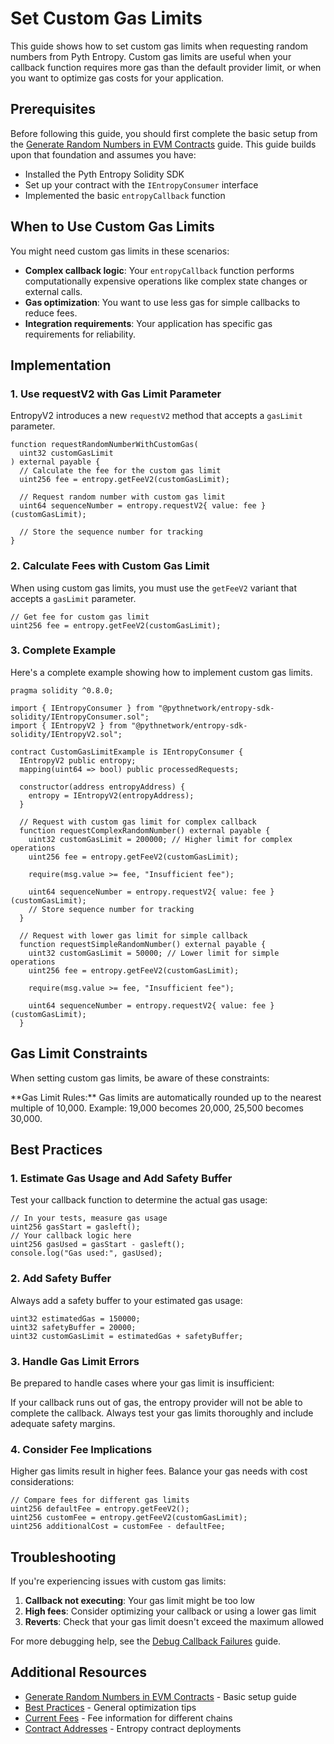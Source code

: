 
# Set Custom Gas Limits

This guide shows how to set custom gas limits when requesting random numbers from Pyth Entropy.
Custom gas limits are useful when your callback function requires more gas than the default provider limit,
or when you want to optimize gas costs for your application.

## Prerequisites

Before following this guide, you should first complete the basic setup from the [Generate Random Numbers in EVM Contracts](/entropy/generate-random-numbers/evm) guide. This guide builds upon that foundation and assumes you have:

- Installed the Pyth Entropy Solidity SDK
- Set up your contract with the `IEntropyConsumer` interface
- Implemented the basic `entropyCallback` function

## When to Use Custom Gas Limits

You might need custom gas limits in these scenarios:

- **Complex callback logic**: Your `entropyCallback` function performs computationally expensive operations like complex state changes or external calls.
- **Gas optimization**: You want to use less gas for simple callbacks to reduce fees.
- **Integration requirements**: Your application has specific gas requirements for reliability.

## Implementation

### 1. Use requestV2 with Gas Limit Parameter

EntropyV2 introduces a new `requestV2` method that accepts a `gasLimit` parameter.

```solidity copy
function requestRandomNumberWithCustomGas(
  uint32 customGasLimit
) external payable {
  // Calculate the fee for the custom gas limit
  uint256 fee = entropy.getFeeV2(customGasLimit);

  // Request random number with custom gas limit
  uint64 sequenceNumber = entropy.requestV2{ value: fee }(customGasLimit);

  // Store the sequence number for tracking
}

```

### 2. Calculate Fees with Custom Gas Limit

When using custom gas limits, you must use the `getFeeV2` variant that accepts a `gasLimit` parameter.

```solidity copy
// Get fee for custom gas limit
uint256 fee = entropy.getFeeV2(customGasLimit);
```

### 3. Complete Example

Here's a complete example showing how to implement custom gas limits.

```solidity copy
pragma solidity ^0.8.0;

import { IEntropyConsumer } from "@pythnetwork/entropy-sdk-solidity/IEntropyConsumer.sol";
import { IEntropyV2 } from "@pythnetwork/entropy-sdk-solidity/IEntropyV2.sol";

contract CustomGasLimitExample is IEntropyConsumer {
  IEntropyV2 public entropy;
  mapping(uint64 => bool) public processedRequests;

  constructor(address entropyAddress) {
    entropy = IEntropyV2(entropyAddress);
  }

  // Request with custom gas limit for complex callback
  function requestComplexRandomNumber() external payable {
    uint32 customGasLimit = 200000; // Higher limit for complex operations
    uint256 fee = entropy.getFeeV2(customGasLimit);

    require(msg.value >= fee, "Insufficient fee");

    uint64 sequenceNumber = entropy.requestV2{ value: fee }(customGasLimit);
    // Store sequence number for tracking
  }

  // Request with lower gas limit for simple callback
  function requestSimpleRandomNumber() external payable {
    uint32 customGasLimit = 50000; // Lower limit for simple operations
    uint256 fee = entropy.getFeeV2(customGasLimit);

    require(msg.value >= fee, "Insufficient fee");

    uint64 sequenceNumber = entropy.requestV2{ value: fee }(customGasLimit);
  }
```

## Gas Limit Constraints

When setting custom gas limits, be aware of these constraints:

<Callout type="info" emoji="ℹ️">
  **Gas Limit Rules:** Gas limits are automatically rounded up to the nearest
  multiple of 10,000. Example: 19,000 becomes 20,000, 25,500 becomes 30,000.
</Callout>

## Best Practices

### 1. Estimate Gas Usage and Add Safety Buffer

Test your callback function to determine the actual gas usage:

```solidity copy
// In your tests, measure gas usage
uint256 gasStart = gasleft();
// Your callback logic here
uint256 gasUsed = gasStart - gasleft();
console.log("Gas used:", gasUsed);
```

### 2. Add Safety Buffer

Always add a safety buffer to your estimated gas usage:

```solidity copy
uint32 estimatedGas = 150000;
uint32 safetyBuffer = 20000;
uint32 customGasLimit = estimatedGas + safetyBuffer;
```

### 3. Handle Gas Limit Errors

Be prepared to handle cases where your gas limit is insufficient:

<Callout type="warning" emoji="⚠️">
  If your callback runs out of gas, the entropy provider will not be able to
  complete the callback. Always test your gas limits thoroughly and include
  adequate safety margins.
</Callout>

### 4. Consider Fee Implications

Higher gas limits result in higher fees. Balance your gas needs with cost considerations:

```solidity copy
// Compare fees for different gas limits
uint256 defaultFee = entropy.getFeeV2();
uint256 customFee = entropy.getFeeV2(customGasLimit);
uint256 additionalCost = customFee - defaultFee;
```

## Troubleshooting

If you're experiencing issues with custom gas limits:

1. **Callback not executing**: Your gas limit might be too low
2. **High fees**: Consider optimizing your callback or using a lower gas limit
3. **Reverts**: Check that your gas limit doesn't exceed the maximum allowed

For more debugging help, see the [Debug Callback Failures](/entropy/debug-callback-failures) guide.

## Additional Resources

- [Generate Random Numbers in EVM Contracts](/entropy/generate-random-numbers/evm) - Basic setup guide
- [Best Practices](/entropy/best-practices) - General optimization tips
- [Current Fees](/entropy/current-fees) - Fee information for different chains
- [Contract Addresses](/entropy/contract-addresses) - Entropy contract deployments
